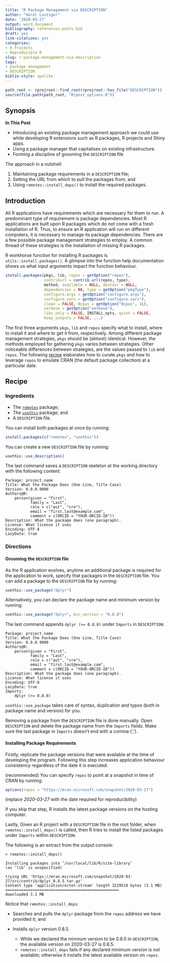 ```yaml
---
title: "R Package Management via DESCRIPTION"
author: "Harel Lustiger"
date: '2020-03-27'
output: word_document
bibliography: references-posts.bib
draft: yes
link-citations: yes
categories:
- R Projects
- Reproducible R
slug: r-package-management-via-description
tags:
- package management
- DESCRIPTION
biblio-style: apalike
---
```


```r
path_root <- rprojroot::find_root(rprojroot::has_file("DESCRIPTION"))
source(file.path(path_root, "R/post_options.R"))
```

## Synopsis

**In This Post**

* Introducing an existing package management approach we could use while
developing R extensions such as R packages, R projects and Shiny apps.
* Using a package manager that capitalises on existing infrastructure. 
* Forming a discipline of grooming the `DESCRIPTION` file

The approach in a nutshell:

1. Maintaining package requirements in a `DESCRIPTION` file; 
2. Setting the URL from which to pull the packages from; and
3. Using `remotes::install_deps()` to install the required packages.

## Introduction

All R applications have requirements which are necessary for them to run. A
predominant type of requirement is package dependencies. Most R applications are
built upon R packages which do not come with a fresh installation of R. Thus, to
ensure an R application will run on different computers, it is necessary to
manage its package dependencies. There are a few possible package management
strategies to employ. A common thread of these strategies is the installation of
missing R packages.

R workhorse function for installing R packages is `utils::install.packages()`. A
glimpse into the function help documentation shows us what input arguments
impact the function behaviour.

```r
install.packages(pkgs, lib, repos = getOption("repos"),
                 contriburl = contrib.url(repos, type),
                 method, available = NULL, destdir = NULL,
                 dependencies = NA, type = getOption("pkgType"),
                 configure.args = getOption("configure.args"),
                 configure.vars = getOption("configure.vars"),
                 clean = FALSE, Ncpus = getOption("Ncpus", 1L),
                 verbose = getOption("verbose"),
                 libs_only = FALSE, INSTALL_opts, quiet = FALSE,
                 keep_outputs = FALSE, ...)
```

The first three arguments `pkgs`, `lib` and `repos` specify what to install,
where to install it and where to get it from, respectively. Among different
package management strategies, `pkgs` should be (almost) identical. However, the
methods employed for gathering `pkgs` varies between strategies. Other
noticeable differences between strategies, are the values passed to `lib` and
`repos`. The following [recipe](#Recipe) elaborates how to curate `pkgs` and how
to leverage `repos` to emulate CRAN (the default package collection) at a
particular date.

<!-- The objectives of the strategy in this document are -->
<!-- https://www.infoq.com/presentations/Simple-Made-Easy/ -->

## Recipe {#Recipe}

### Ingredients

* The [`remotes`](https://github.com/r-lib/remotes) package;
* The [`usethis`](https://github.com/r-lib/usethis/) package; and
* A `DESCRIPTION` file.

You can install both packages at once by running:

```r
install.packages(c("remotes", "usethis"))
```

You can create a new `DESCRIPTION` file by running:

```r
usethis::use_description()
```

The last command saves a `DESCRIPTION` skeleton at the working directory with
the following content:

```
Package: project.name
Title: What the Package Does (One Line, Title Case)
Version: 0.0.0.9000
Authors@R: 
    person(given = "First",
           family = "Last",
           role = c("aut", "cre"),
           email = "first.last@example.com",
           comment = c(ORCID = "YOUR-ORCID-ID"))
Description: What the package does (one paragraph).
License: What license it uses
Encoding: UTF-8
LazyData: true
```

### Directions

#### Grooming the `DESCRIPTION` file

As the R application evolves, anytime an additional package is required for the
application to work, specify that packages in the `DESCRIPTION` file. You can
add a package to the `DESCRIPTION` file by running:

```r
usethis::use_package("dplyr")
```

Alternatively, you can declare the package name and minimum version by running:

```r
usethis::use_package("dplyr", min_version = "0.8.0")
```

The last command appends `dplyr (>= 0.8.0)` under `Imports` in `DESCRIPTION`:

```
Package: project.name
Title: What the Package Does (One Line, Title Case)
Version: 0.0.0.9000
Authors@R: 
    person(given = "First",
           family = "Last",
           role = c("aut", "cre"),
           email = "first.last@example.com",
           comment = c(ORCID = "YOUR-ORCID-ID"))
Description: What the package does (one paragraph).
License: What license it uses
Encoding: UTF-8
LazyData: true
Imports: 
    dplyr (>= 0.8.0)
```

`usethis::use_package` takes care of syntax, duplication and typos (both in
package name and version) for you.

Removing a package from the `DESCRIPTION` file is done manually. Open
`DESCRIPTION` and delete the package name from the `Imports` fields. Make sure
the last package in `Imports` doesn’t end with a comma (',').

#### Installing Package Requirements

Firstly, replicate the package versions that were available at the time of
developing the program. Following this step increases application behaviour
consistency regardless of the date it is executed.

(recommended) You can specify `repos` to point at a snapshot in time of CRAN by
running:

```r
options(repos = "https://mran.microsoft.com/snapshot/2020-03-27")
```

(replace _2020-03-27_ with the date required for reproducibility)

If you skip that step, R installs the latest package versions on the hosting
computer.

Lastly, Given an R project with a `DESCRIPTION` file in the root folder, when
`remotes::install_deps()` is called, then R tries to install the listed packages
under `Imports` within `DESCRIPTION`.

The following is an extract from the output console:

```
> remotes::install_deps()

Installing packages into ‘/usr/local/lib/R/site-library’
(as ‘lib’ is unspecified)

trying URL 'https://mran.microsoft.com/snapshot/2020-03-27/src/contrib/dplyr_0.8.5.tar.gz'
Content type 'application/octet-stream' length 3229510 bytes (3.1 MB)
==================================================
downloaded 3.1 MB
```

Notice that `remotes::install_deps`:

* Searches and pulls the `dplyr` package from the `repos` address we have
provided it; and

* Installs `dplyr` version 0.8.5. 
    * While we declared the minmum version to be 0.8.0 in `DESCRIPTION`, the
    available version on 2020-03-27 is 0.8.5.
    * `remotes::install_deps` fails if any declared minimum version is not
    available; otherwise it installs the latest available version on `repos`.


